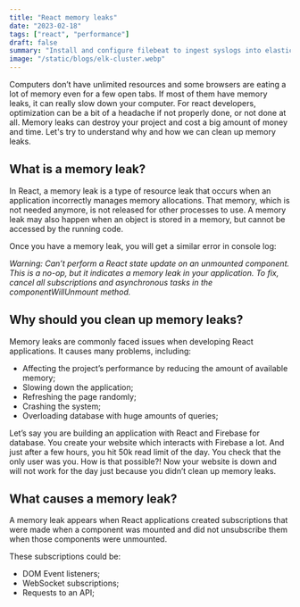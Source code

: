 ```yaml
---
title: "React memory leaks"
date: "2023-02-18"
tags: ["react", "performance"]
draft: false
summary: "Install and configure filebeat to ingest syslogs into elasticsearch"
image: "/static/blogs/elk-cluster.webp"
---
```


Computers don’t have unlimited resources and some browsers are eating a lot of memory even for a few open tabs.
If most of them have memory leaks, it can really slow down your computer. For react developers, optimization can
be a bit of a headache if not properly done, or not done at all. Memory leaks can destroy your project
and cost a big amount of money and time. Let's try to understand why and how we can clean up memory leaks.

## What is a memory leak?

In React, a memory leak is a type of resource leak that occurs when an application
incorrectly manages memory allocations. That memory, which is not needed anymore,
is not released for other processes to use. A memory leak may also happen when an
object is stored in a memory, but cannot be accessed by the running code.

Once you have a memory leak, you will get a similar error in console log:

_Warning: Can’t perform a React state update on an unmounted component. This is a no-op,
but it indicates a memory leak in your application. To fix, cancel all subscriptions
and asynchronous tasks in the componentWillUnmount method._

## Why should you clean up memory leaks?

Memory leaks are commonly faced issues when developing React applications. It causes many problems, including:

- Affecting the project’s performance by reducing the amount of available memory;
- Slowing down the application;
- Refreshing the page randomly;
- Crashing the system;
- Overloading database with huge amounts of queries;

Let’s say you are building an application with React and Firebase for database.
You create your website which interacts with Firebase a lot. And just after a few hours,
you hit 50k read limit of the day. You check that the only user was you.
How is that possible?! Now your website is down and will not work for the day
just because you didn’t clean up memory leaks.

## What causes a memory leak?

A memory leak appears when React applications created subscriptions that were
made when a component was mounted and did not unsubscribe them when those components were unmounted.

These subscriptions could be:

- DOM Event listeners;
- WebSocket subscriptions;
- Requests to an API;
